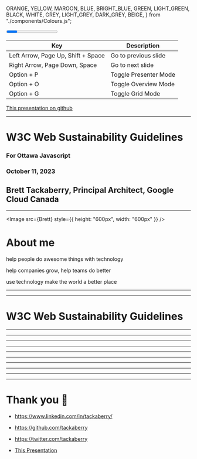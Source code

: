  ORANGE,
  YELLOW,
  MAROON,
  BLUE,
  BRIGHT_BLUE,
  GREEN,
  LIGHT_GREEN,
  BLACK,
  WHITE,
  GREY,
  LIGHT_GREY,
  DARK_GREY,
  BEIGE,
} from "./components/Colours.js";


<Footer>

<Progress />

</Footer>

<Layout color={DARK_GREY}>

| Key                                | Description           |
| ---------------------------------- | --------------------- |
| Left Arrow, Page Up, Shift + Space | Go to previous slide  |
| Right Arrow, Page Down, Space      | Go to next slide      |
| Option + P                         | Toggle Presenter Mode |
| Option + O                         | Toggle Overview Mode  |
| Option + G                         | Toggle Grid Mode      |

[This presentation on github](https://github.com/tackaberry/ottawajs-w3c-web-sustainability-guidelines)

</Layout>

---

<Layout color={DARK_GREY}>

# W3C Web Sustainability Guidelines 

### For Ottawa Javascript

### October 11, 2023

## Brett Tackaberry, Principal Architect, Google Cloud Canada

</Layout>

---

<Layout color={BLUE}>

<Split>

<Image src={Brett} style={{ height: "600px", width: "600px" }} />

# About me

help people do awesome things with technology

help companies grow, help teams do better

use technology make the world a better place

</Split>

</Layout>

---

<Layout color={LIGHT_GREY} light>



</Layout>

---

<Layout color={ORANGE}>

<div style={{width:"900px", fontColor:"white"}}>

# W3C Web Sustainability Guidelines 

</div>

</Layout>


---

<Layout color={LIGHT_GREY} light >


</Layout>


---

<Layout color={LIGHT_GREY} light >

</Layout>


---

<Layout color={LIGHT_GREY} light >


</Layout>

---

<Layout color={LIGHT_GREEN} >



</Layout>


---

<Layout color={LIGHT_GREY} light >

</Layout>

---

<Layout color={LIGHT_GREY} light >

</Layout>

---

<Layout color={LIGHT_GREEN} >

</Layout>


---

<Layout color={LIGHT_GREY} light >

</Layout>


---

<Layout color={LIGHT_GREY} light >

</Layout>

---

<Layout color="BLACK">

# Thank you 🙏

- https://www.linkedin.com/in/tackaberry/

- https://github.com/tackaberry

- https://twitter.com/tackaberry

- [This Presentation](http://impact-hub-bbl-cybersecurity-fundamentals.s3-website.ca-central-1.amazonaws.com/)

</Layout>
